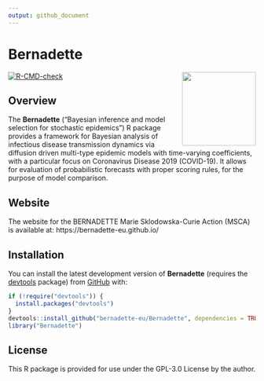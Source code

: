 ```yaml
---
output: github_document
---
```


<!-- README.md is generated from README.Rmd. Please edit that file -->

# Bernadette 
<img src="https://github.com/bernadette-eu/bernadette-eu.github.io/blob/9588dba70edb87adc5b026ec0ae1912c290bfeb0/images/abc.png" align="right" height="150px" width="150px"/>

<!-- badges: start -->
[![R-CMD-check](https://github.com/bernadette-eu/Bernadette/workflows/R-CMD-check/badge.svg)](https://github.com/bernadette-eu/Bernadette/actions)
<!-- badges: end -->

## Overview

The **Bernadette** ("Bayesian inference and model selection for stochastic epidemics") R package provides a framework for Bayesian analysis of infectious disease transmission dynamics via diffusion driven multi-type epidemic models with time-varying coefficients, with a particular focus on Coronavirus Disease 2019 (COVID-19). It allows for evaluation of probabilistic forecasts with proper scoring rules, for the purpose of model comparison.

## Website

The website for the BERNADETTE Marie Sklodowska-Curie Action (MSCA) is available at: https://bernadette-eu.github.io/

## Installation

You can install the latest development version of **Bernadette** (requires the [devtools](https://github.com/r-lib/devtools) package) from [GitHub](https://github.com/) with:

``` r
if (!require("devtools")) {
  install.packages("devtools")
}
devtools::install_github("bernadette-eu/Bernadette", dependencies = TRUE, build_vignettes = FALSE)
library("Bernadette")
``` 

## License
This R package is provided for use under the GPL-3.0 License by the author.
